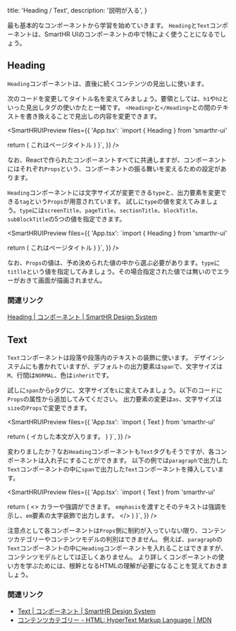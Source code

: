   title: 'Heading / Text',
  description: '説明が入る',
}



最も基本的なコンポーネントから学習を始めていきます。
`Heading`と`Text`コンポーネントは、SmartHR UIのコンポーネントの中で特によく使うことになるでしょう。

## Heading

`Heading`コンポーネントは、直後に続くコンテンツの見出しに使います。

次のコードを変更してタイトル名を変えてみましょう。要領としては、`h1`や`h2`といった見出しタグの使いかたと一緒です。
`<Heading>`と`</Heading>`との間のテキストを書き換えることで見出しの内容を変更できます。

<SmartHRUIPreview
  files={{
    'App.tsx': `import { Heading } from 'smarthr-ui'

  return (
    <Heading type="screenTitle" tag="h1">
      これはページタイトル
    </Heading>
  )
}`,
  }}
/>

なお、Reactで作られたコンポーネントすべてに共通しますが、コンポーネントにはそれぞれ`Props`という、コンポーネントの振る舞いを変えるための設定があります。

`Heading`コンポーネントには文字サイズが変更できる`type`と、出力要素を変更できる`tag`という`Props`が用意されています。
試しに`type`の値を変えてみましょう。`type`には`screenTitle`、`pageTitle`、`sectionTitle`、`blockTitle`、`subBlockTitle`の5つの値を指定できます。

<SmartHRUIPreview
  files={{
    'App.tsx': `import { Heading } from 'smarthr-ui'

  return (
    <Heading type="pageTitle" tag="h1">
      これはページタイトル
    </Heading>
  )
}`,
  }}
/>

なお、`Props`の値は、予め決められた値の中から選ぶ必要があります。`type`に`titlle`という値を指定してみましょう。その場合指定された値では無いのでエラーがおきて画面が描画されません。


### 関連リンク

[Heading | コンポーネント | SmartHR Design System](https://smarthr.design/products/components/heading/)


## Text

`Text`コンポーネントは段落や段落内のテキストの装飾に使います。
デザインシステムにも書かれていますが、デフォルトの出力要素は`span`で、文字サイズは`M`、行間は`NORMAL`、色は`inherit`です。

試しに`span`から`p`タグに、文字サイズを`L`に変えてみましょう。以下のコードに`Props`の属性から追加してみてください。
出力要素の変更は`as`、文字サイズは`size`の`Props`で変更できます。

<SmartHRUIPreview
  files={{
    'App.tsx': `import { Text } from 'smarthr-ui'

  return (
    <Text>
      イカした本文が入ります。
    </Text>
  )
}`,
  }}
/>

変わりましたか？なお`Heading`コンポーネントも`Text`タグもそうですが、各コンポーネントは入れ子にすることができます。
以下の例では`paragraph`で出力した`Text`コンポーネントの中に`span`で出力した`Text`コンポーネントを挿入しています。

<SmartHRUIPreview
  files={{
    'App.tsx': `import { Text } from 'smarthr-ui'

  return (
    <>
      <Text as="p">
        <Text color="TEXT_LINK" weight="bold">カラーや強調</Text>ができます。
      </Text>
      <Text as="p" emphasis>
        <code>emphasis</code>を渡すとそのテキストは強調を示し、<code>em</code>要素の太字装飾で出力します。
      </Text>
    </>
  )
}`,
  }}
/>

注意点として各コンポーネントは`Props`側に制約が入っていない限り、コンテンツカテゴリーやコンテンツモデルの判別はできません。
例えば、`paragraph`の`Text`コンポーネントの中に`Heading`コンポーネントを入れることはできますが、コンテンツモデルとしては正しくありません。
より詳しくコンポーネントの使い方を学ぶためには、根幹となるHTMLの理解が必要になることを覚えておきましょう。


### 関連リンク

- [Text | コンポーネント | SmartHR Design System](https://smarthr.design/products/components/text/)
- [コンテンツカテゴリー - HTML: HyperText Markup Language | MDN](https://developer.mozilla.org/ja/docs/Web/HTML/Content_categories)
